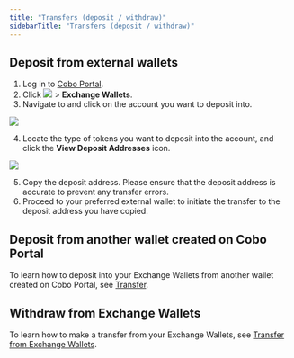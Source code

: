 ```yaml
---
title: "Transfers (deposit / withdraw)"
sidebarTitle: "Transfers (deposit / withdraw)"
---
```


## Deposit from external wallets

1. Log in to [Cobo Portal](https://portal.cobo.com/login).
2. Click <img src="/en/images/mpc-wallet/wallets-icon.svg" className="icon"></img> > **Exchange Wallets**.
3. Navigate to and click on the account you want to deposit into.

<img src="/en/images/exchange-wallet/exchange new 4.png" className="screenshot_full_screen"/>

4. Locate the type of tokens you want to deposit into the account, and click the **View Deposit Addresses** icon.

<img src="/en/images/exchange-wallet/exchange new 5.png" className="screenshot_full_screen"/>

5. Copy the deposit address. Please ensure that the deposit address is accurate to prevent any transfer errors.
6. Proceed to your preferred external wallet to initiate the transfer to the deposit address you have copied.

## Deposit from another wallet created on Cobo Portal

To learn how to deposit into your Exchange Wallets from another wallet created on Cobo Portal, see [Transfer](/en/portal/transfers/introduction).

## Withdraw from Exchange Wallets

To learn how to make a transfer from your Exchange Wallets, see [Transfer from Exchange Wallets](/en/portal/transfers/from-exchange-wallets).